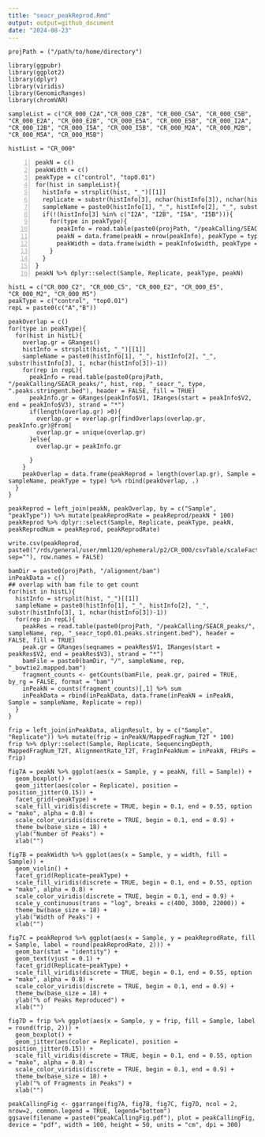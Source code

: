 ```yaml
---
title: "seacr_peakReprod.Rmd"
output: output=github_document
date: "2024-08-23"
---
```


```setting
projPath = ("/path/to/home/directory")
```

```Packages
library(ggpubr)
library(ggplot2)
library(dplyr)
library(viridis)
library(GenomicRanges)
library(chromVAR)
```

```Sample
sampleList = c("CR_000_C2A","CR_000_C2B", "CR_000_C5A", "CR_000_C5B", "CR_000_E2A", "CR_000_E2B", "CR_000_E5A", "CR_000_E5B", "CR_000_I2A", "CR_000_I2B", "CR_000_I5A", "CR_000_I5B", "CR_000_M2A", "CR_000_M2B", "CR_000_M5A", "CR_000_M5B")

histList = "CR_000"
```

```Number
peakN = c()
peakWidth = c()
peakType = c("control", "top0.01")
for(hist in sampleList){
  histInfo = strsplit(hist, "_")[[1]]
  replicate = substr(histInfo[3], nchar(histInfo[3]), nchar(histInfo[3]))
  sampleName = paste0(histInfo[1], "_", histInfo[2], "_", substr(histInfo[3], 1, nchar(histInfo[3])-1))
  if(!(histInfo[3] %in% c("I2A", "I2B", "I5A", "I5B"))){
    for(type in peakType){
      peakInfo = read.table(paste0(projPath, "/peakCalling/SEACR_peaks/", hist, "_seacr_", type, ".peaks.stringent.bed"), header = FALSE, fill = TRUE)  %>% mutate(width = abs(V3-V2))
      peakN = data.frame(peakN = nrow(peakInfo), peakType = type, Sample = sampleName, Replicate = replicate) %>% rbind(peakN, .)
      peakWidth = data.frame(width = peakInfo$width, peakType = type, Sample = sampleName, Replicate = replicate)  %>% rbind(peakWidth, .)
    }
  }
}
peakN %>% dplyr::select(Sample, Replicate, peakType, peakN)
```

```Peak
histL = c("CR_000_C2", "CR_000_C5", "CR_000_E2", "CR_000_E5", "CR_000_M2", "CR_000_M5")
peakType = c("control", "top0.01")
repL = paste0(c("A","B"))

peakOverlap = c()
for(type in peakType){
  for(hist in histL){
    overlap.gr = GRanges() 
    histInfo = strsplit(hist, "_")[[1]]
    sampleName = paste0(histInfo[1], "_", histInfo[2], "_", substr(histInfo[3], 1, nchar(histInfo[3])-1))
    for(rep in repL){
      peakInfo = read.table(paste0(projPath, "/peakCalling/SEACR_peaks/", hist, rep, "_seacr_", type, ".peaks.stringent.bed"), header = FALSE, fill = TRUE)
      peakInfo.gr = GRanges(peakInfo$V1, IRanges(start = peakInfo$V2, end = peakInfo$V3), strand = "*")
      if(length(overlap.gr) >0){
        overlap.gr = overlap.gr[findOverlaps(overlap.gr, peakInfo.gr)@from]
        overlap.gr = unique(overlap.gr)
      }else{
        overlap.gr = peakInfo.gr
        
      }
    }
    peakOverlap = data.frame(peakReprod = length(overlap.gr), Sample = sampleName, peakType = type) %>% rbind(peakOverlap, .)
  }
}

peakReprod = left_join(peakN, peakOverlap, by = c("Sample", "peakType")) %>% mutate(peakReprodRate = peakReprod/peakN * 100)
peakReprod %>% dplyr::select(Sample, Replicate, peakType, peakN, peakReprodNum = peakReprod, peakReprodRate)

write.csv(peakReprod, paste0("/rds/general/user/mml120/ephemeral/p2/CR_000/csvTable/scaleFactorSummary.csv", sep=""), row.names = FALSE)
```

```FRiP
bamDir = paste0(projPath, "/alignment/bam")
inPeakData = c()
## overlap with bam file to get count
for(hist in histL){
  histInfo = strsplit(hist, "_")[[1]]
  sampleName = paste0(histInfo[1], "_", histInfo[2], "_", substr(histInfo[3], 1, nchar(histInfo[3])-1))    
  for(rep in repL){
    peakRes = read.table(paste0(projPath, "/peakCalling/SEACR_peaks/", sampleName, rep, "_seacr_top0.01.peaks.stringent.bed"), header = FALSE, fill = TRUE)
    peak.gr = GRanges(seqnames = peakRes$V1, IRanges(start = peakRes$V2, end = peakRes$V3), strand = "*")
    bamFile = paste0(bamDir, "/", sampleName, rep, "_bowtie2.mapped.bam")
    fragment_counts <- getCounts(bamFile, peak.gr, paired = TRUE, by_rg = FALSE, format = "bam")
    inPeakN = counts(fragment_counts)[,1] %>% sum
    inPeakData = rbind(inPeakData, data.frame(inPeakN = inPeakN, Sample = sampleName, Replicate = rep))
  }
}

frip = left_join(inPeakData, alignResult, by = c("Sample", "Replicate")) %>% mutate(frip = inPeakN/MappedFragNum_T2T * 100)
frip %>% dplyr::select(Sample, Replicate, SequencingDepth, MappedFragNum_T2T, AlignmentRate_T2T, FragInPeakNum = inPeakN, FRiPs = frip)
```

```Reproducibility
fig7A = peakN %>% ggplot(aes(x = Sample, y = peakN, fill = Sample)) +
  geom_boxplot() +
  geom_jitter(aes(color = Replicate), position = position_jitter(0.15)) +
  facet_grid(~peakType) +
  scale_fill_viridis(discrete = TRUE, begin = 0.1, end = 0.55, option = "mako", alpha = 0.8) +
  scale_color_viridis(discrete = TRUE, begin = 0.1, end = 0.9) +
  theme_bw(base_size = 18) +
  ylab("Number of Peaks") +
  xlab("")

fig7B = peakWidth %>% ggplot(aes(x = Sample, y = width, fill = Sample)) +
  geom_violin() +
  facet_grid(Replicate~peakType) +
  scale_fill_viridis(discrete = TRUE, begin = 0.1, end = 0.55, option = "mako", alpha = 0.8) +
  scale_color_viridis(discrete = TRUE, begin = 0.1, end = 0.9) +
  scale_y_continuous(trans = "log", breaks = c(400, 3000, 22000)) +
  theme_bw(base_size = 18) +
  ylab("Width of Peaks") +
  xlab("")

fig7C = peakReprod %>% ggplot(aes(x = Sample, y = peakReprodRate, fill = Sample, label = round(peakReprodRate, 2))) +
  geom_bar(stat = "identity") +
  geom_text(vjust = 0.1) +
  facet_grid(Replicate~peakType) +
  scale_fill_viridis(discrete = TRUE, begin = 0.1, end = 0.55, option = "mako", alpha = 0.8) +
  scale_color_viridis(discrete = TRUE, begin = 0.1, end = 0.9) +
  theme_bw(base_size = 18) +
  ylab("% of Peaks Reproduced") +
  xlab("")

fig7D = frip %>% ggplot(aes(x = Sample, y = frip, fill = Sample, label = round(frip, 2))) +
  geom_boxplot() +
  geom_jitter(aes(color = Replicate), position = position_jitter(0.15)) +
  scale_fill_viridis(discrete = TRUE, begin = 0.1, end = 0.55, option = "mako", alpha = 0.8) +
  scale_color_viridis(discrete = TRUE, begin = 0.1, end = 0.9) +
  theme_bw(base_size = 18) +
  ylab("% of Fragments in Peaks") +
  xlab("")

peakCallingFig <- ggarrange(fig7A, fig7B, fig7C, fig7D, ncol = 2, nrow=2, common.legend = TRUE, legend="bottom")
ggsave(filename = paste0("peakCallingFig.pdf"), plot = peakCallingFig, device = "pdf", width = 100, height = 50, units = "cm", dpi = 300)
```
